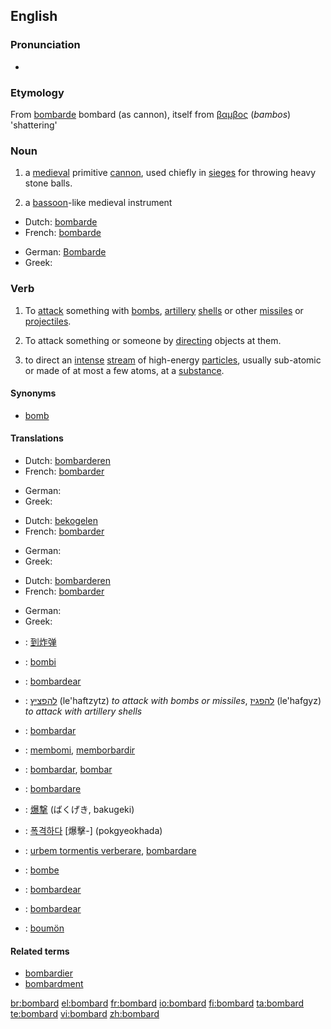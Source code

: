 ==English==

===Pronunciation===
* {{audio|en-us-bombard.ogg|Audio (US)}}

===Etymology===
From {{etyl|fr}} [[bombarde]] bombard (as cannon), itself from {{etyl|el}} [[βαμβος]] (''bambos'') 'shattering'

===Noun===
{{en-noun}}

# a [[medieval]] primitive [[cannon]], used chiefly in [[siege]]s for throwing heavy stone balls.
# {{obsolete}} a [[bassoon]]-like medieval instrument

{{trans-top|medieval primitive cannon}}
* Dutch: [[bombarde]]
* French: [[bombarde]]
{{trans-mid}}
* German: [[Bombarde]]
* Greek: {{t+|el|βομβάρδα|f|tr=vomvárda}}
{{trans-bottom}}

===Verb===
{{en-verb}}

# To [[attack]] something with [[bomb]]s, [[artillery]] [[shell]]s or other [[missile]]s or [[projectile]]s.
# {{figuratively}} To attack something or someone by [[directing]] objects at them.
# {{physics}} to direct an [[intense]] [[stream]] of high-energy [[particle]]s, usually sub-atomic or made of at most a few atoms, at a [[substance]].

====Synonyms====
* [[bomb]]

====Translations====
{{trans-top|To attack something with bombs, artillery shells, or other missiles.}}
* Dutch: [[bombarderen]]
* French: [[bombarder]]
{{trans-mid}}
* German: {{t-|de|bombardieren}}
* Greek: {{t+|el|βομβαρδίζω|tr=vomvardízo}}
{{trans-bottom}}

{{trans-top|To attack something or someone by directing objects at them.}}
* Dutch: [[bekogelen]]
* French: [[bombarder]]
{{trans-mid}}
* German: {{t-|de|bombardieren}}
* Greek: {{t|el|βομβαρδίζω|tr=vomvardízo}}
{{trans-bottom}}

{{trans-top|to direct an intense stream of high-energy particles, usually sub-atomic or made of at most a few atoms, at a substance.}}
* Dutch: [[bombarderen]]
* French: [[bombarder]]
{{trans-mid}}
* German: {{t-|de|bombardieren}}
* Greek: {{t|el|βομβαρδίζω|tr=vomvardízo}}
{{trans-bottom}}

{{checktrans-top}}
* {{ttbc|Chinese}}: [[到炸弹]]
* {{ttbc|Esperanto}}: [[bombi]]
* {{ttbc|Galician}}: [[bombardear]]
* {{ttbc|Hebrew}}: [[להפציץ]] (le'haftzytz) ''to attack with bombs or missiles'', [[להפגיז]] (le'hafgyz) ''to attack with artillery shells''
* {{ttbc|Ido}}: [[bombardar]]
* {{ttbc|Indonesian}}: [[bom|membomi]], [[borbardir|memborbardir]]
{{trans-mid}}
* {{ttbc|Interlingua}}: [[bombardar]], [[bombar]]
* {{ttbc|Italian}}: [[bombardare]]
* {{ttbc|Japanese}}: [[爆撃]] (ばくげき, bakugeki)
* {{ttbc|Korean}}: [[폭격하다]] [爆擊-] (pokgyeokhada)
* {{ttbc|Latin}}: [[urbem tormentis verberare]], [[bombardare]]
* {{ttbc|Norwegian}}: [[bombe]]
* {{ttbc|Portuguese}}: [[bombardear]]
* {{ttbc|Spanish}}: [[bombardear]]
* {{ttbc|Volapük}}: [[boumön]]
{{trans-bottom}}

====Related terms====
* [[bombardier]]
* [[bombardment]]

[[br:bombard]]
[[el:bombard]]
[[fr:bombard]]
[[io:bombard]]
[[fi:bombard]]
[[ta:bombard]]
[[te:bombard]]
[[vi:bombard]]
[[zh:bombard]]